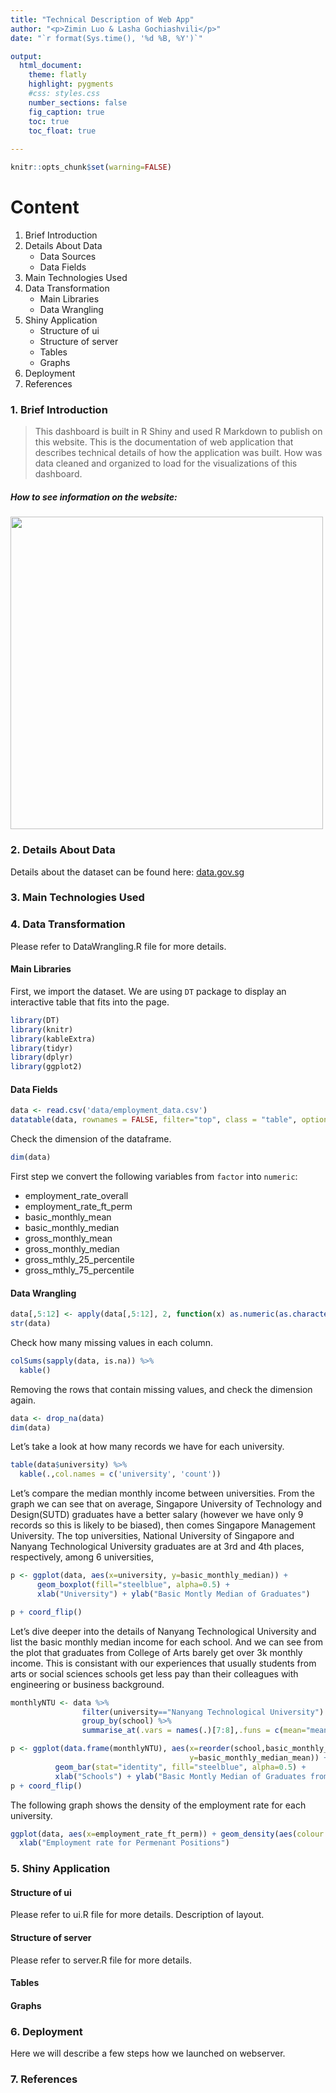 ---
title: "Technical Description of Web App"
author: "<p>Zimin Luo & Lasha Gochiashvili</p>"
date: "`r format(Sys.time(), '%d %B, %Y')`"

output:
  html_document:
    theme: flatly
    highlight: pygments
    #css: styles.css
    number_sections: false
    fig_caption: true
    toc: true
    toc_float: true
    
---

```{r global_options, include=FALSE}
knitr::opts_chunk$set(warning=FALSE)
```

# Content 

1. Brief Introduction
2. Details About Data
    + Data Sources
    + Data Fields
3. Main Technologies Used
4. Data Transformation
    + Main Libraries
    + Data Wrangling
5. Shiny Application
    + Structure of ui
    + Structure of server
    + Tables
    + Graphs
6. Deployment
7. References


### 1. Brief Introduction

>This dashboard is built in R Shiny and used R Markdown to publish on this website. 
This is the documentation of web application that describes technical details of how the application was built. How was data cleaned and organized to load for the visualizations of this dashboard.



##### **How to see information on the website:**

<img src="app.gif" width="500"/>


### 2. Details About Data


Details about the dataset can be found here: [data.gov.sg](https://data.gov.sg/dataset/graduate-employment-survey-ntu-nus-sit-smu-suss-sutd)


### 3. Main Technologies Used



### 4. Data Transformation

Please refer to DataWrangling.R file for more details.

#### Main Libraries 

First, we import the dataset. We are using `DT` package to display an interactive table that fits into the page.

```{r echo=FALSE, results="hide", message=FALSE}
library(DT)
library(knitr)
library(kableExtra)
library(tidyr)
library(dplyr)
library(ggplot2)
```

#### Data Fields

```{r}
data <- read.csv('data/employment_data.csv')
datatable(data, rownames = FALSE, filter="top", class = "table", options = list(pageLength = 5, scrollX=T) )
```

Check the dimension of the dataframe.

```{r}
dim(data)
```

First step we convert the following variables from `factor` into `numeric`:

- employment_rate_overall
- employment_rate_ft_perm
- basic_monthly_mean
- basic_monthly_median
- gross_monthly_mean
- gross_monthly_median
- gross_mthly_25_percentile
- gross_mthly_75_percentile

#### Data Wrangling

```{r warning = FALSE}
data[,5:12] <- apply(data[,5:12], 2, function(x) as.numeric(as.character(x)))
str(data)
```

Check how many missing values in each column. 

```{r}
colSums(sapply(data, is.na)) %>% 
  kable()
```

Removing the rows that contain missing values, and check the dimension again.

```{r message=FALSE}
data <- drop_na(data)
dim(data)
```

Let's take a look at how many records we have for each university.

```{r}
table(data$university) %>% 
  kable(.,col.names = c('university', 'count'))
```

Let's compare the median monthly income between universities. From the graph we can see that on average, Singapore  University of Technology and Design(SUTD) graduates have a better salary (however we have only 9 records so this is likely to be biased), then comes Singapore Management University. The top universities, National University of Singapore and Nanyang Technological University graduates are at 3rd and 4th places, respectively, among 6 universities,  


```{r}
p <- ggplot(data, aes(x=university, y=basic_monthly_median)) + 
      geom_boxplot(fill="steelblue", alpha=0.5) + 
      xlab("University") + ylab("Basic Montly Median of Graduates")

p + coord_flip()

```

Let's dive deeper into the details of Nanyang Technological University and list the basic monthly median income for each school. And we can see from the plot that graduates from College of Arts barely get over 3k monthly income. This is consistant with our experiences that usually students from arts or social sciences schools get less pay than their colleagues with engineering or business background.

```{r}
monthlyNTU <- data %>% 
                filter(university=="Nanyang Technological University") %>% 
                group_by(school) %>% 
                summarise_at(.vars = names(.)[7:8],.funs = c(mean="mean"))

p <- ggplot(data.frame(monthlyNTU), aes(x=reorder(school,basic_monthly_median_mean), 
                                        y=basic_monthly_median_mean)) + 
          geom_bar(stat="identity", fill="steelblue", alpha=0.5) +
          xlab("Schools") + ylab("Basic Montly Median of Graduates from NTU")
p + coord_flip() 

```

The following graph shows the density of the employment rate for each university. 

```{r}
ggplot(data, aes(x=employment_rate_ft_perm)) + geom_density(aes(colour = university)) + 
  xlab("Employment rate for Permenant Positions")
```

### 5. Shiny Application

#### Structure of ui

Please refer to ui.R file for more details.
Description of layout.

#### Structure of server

Please refer to server.R file for more details.


#### Tables

#### Graphs

### 6. Deployment

Here we will describe a few steps how we launched on webserver. 


### 7. References

